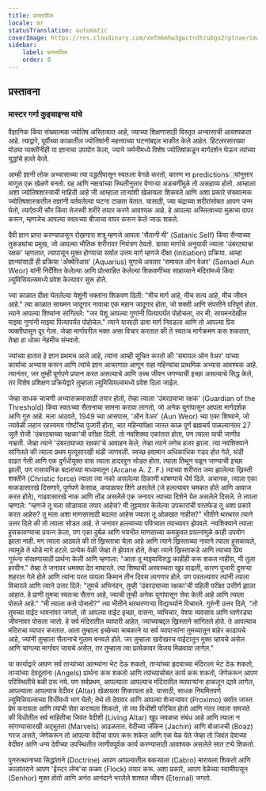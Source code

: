```yaml
---
title: प्रास्ताविक
locale: mr
statusTranslation: automatic
coverImage: https://res.cloudinary.com/xmfm6mhw3gwctndtcubgx2rptnae/image/upload/v1741354450/small_cover_tratado_esoterico_de_astrologia_hermetica_6210a35442.webp
sidebar:
    label: प्रास्ताविक
    order: 0
---
```

## प्रस्तावना

### मास्टर गर्गा कुइचाइन्स यांचे

वैज्ञानिक किंवा संख्यात्मक ज्योतिष अस्तित्वात आहे, ज्याच्या शिक्षणासाठी विस्तृत अभ्यासाची आवश्यकता आहे. त्याद्वारे, पूर्वीच्या काळातील ज्योतिषांनी महत्त्वाच्या घटनांबद्दल भाकीत केले आहेत. हिटलरसारख्या मोठ्या व्यक्तींनीही या ज्ञानाचा उपयोग केला, ज्याने जर्मनीमध्ये विशेष ज्योतिषांकडून मार्गदर्शन घेऊन त्यांच्या युद्धांचे हल्ले केले.

आम्ही ज्ञानी लोक अभ्यासाच्या त्या पद्धतीपासून स्वतःला वेगळे करतो, कारण भा predictions्यांनुसार माणूस एक खेळणे बनतो. ग्रह आणि नक्षत्रांच्या स्थितीनुसार येणाऱ्या अडचणींमुळे तो असहाय्य होतो. आम्हाला अशा ज्योतिषशास्त्राची माहिती आहे जी आम्हाला ताऱ्यांशी खेळायला शिकवते आणि अशा प्रकारे संख्यात्मक ज्योतिषशास्त्रातील तज्ञांनी वर्तवलेल्या घटना टाळता येतात. यासाठी, ज्या चंद्राच्या शरीरांसोबत आपण जन्म घेतो, त्याऐवजी सौर किंवा तेजस्वी शरीरे तयार करणे आवश्यक आहे. हे आपल्या अस्तित्वाच्या मुळाचा वापर करून, म्हणजेच आपल्या स्वतःच्या बीजाचा वापर करून केले जाऊ शकते.

दैवी ज्ञान प्राप्त करण्यापासून रोखणारा शत्रू म्हणजे आपला 'सैतानी मी' (Satanic Self) किंवा सैन्याच्या तुकड्यांचा प्रमुख, जो आपल्या भौतिक शरीरावर नियंत्रण ठेवतो. डाव्या मार्गाचे अनुयायी ज्याला 'उंबरठ्याचा रक्षक' म्हणतात, त्यापासून मुक्त होण्याचा सर्वात उत्तम मार्ग म्हणजे दीक्षा (Initiation) प्रक्रिया. आम्हा ज्ञान्यांसाठी ही प्रक्रिया 'अ‍ॅक्वेरिअस' (Aquarius) युगाचे अवतार 'समायल ऑन वेअर' (Samael Aun Weor) यांनी निर्देशित केलेल्या आणि प्रोत्साहित केलेल्या शिकवणींच्या साहाय्याने मंदिरांमध्ये किंवा ल्युमिसियल्समध्ये प्रवेश केल्यावर सुरू होते.

ज्या काळात दीक्षा घेतलेल्या येशूंनी भक्तांना शिकवण दिली: "मीच मार्ग आहे, मीच सत्य आहे, मीच जीवन आहे." त्या काळात सायमन जादूगार नावाचा एक महान जादूगार होता, जो शक्ती आणि संपत्तीने परिपूर्ण होता. त्याने आपल्या शिष्यांना सांगितले: "जर येशू आपल्या गुणांनी पित्यापर्यंत पोहोचला, तर मी, सायमनदेखील माझ्या गुणांनी माझ्या पित्यापर्यंत पोहोचेल." त्याने यासाठी डावा मार्ग निवडला आणि तो आपल्या प्रिय व्यक्तीपासून दूर गेला. जेव्हा मार्गावरील भक्त असा विचार करतात की ते स्वतःच मार्गक्रमण करू शकतात, तेव्हा हा धोका नेहमीच संभवतो.

ज्यांच्या हातात हे ज्ञान प्रथमच आले आहे, त्यांना आम्ही सूचित करतो की 'समायल ऑन वेअर' यांच्या कार्याचा अभ्यास करून आणि त्यांचे ज्ञान आचरणात आणून सहा महिन्यांचा प्राथमिक अभ्यास आवश्यक आहे. त्यानंतर, जर तुम्ही पूर्णपणे प्रयत्न करत असल्याचे आणि उच्च जीवन जगण्याची इच्छा असल्याचे सिद्ध केले, तर विशेष प्रशिक्षण प्रक्रियेद्वारे तुम्हाला ल्युमिसियल्समध्ये प्रवेश दिला जाईल.

जेव्हा साधक चाचणी अभ्यासक्रमासाठी तयार होतो, तेव्हा त्याला 'उंबरठ्याचा रक्षक' (Guardian of the Threshold) किंवा स्वतःच्या सैतानाचा सामना करावा लागतो, जो अनेक युगांपासून आपला मार्गदर्शक आणि गुरु आहे. मला आठवते, 1949 च्या आसपास, 'ऑन वेअर' (Aun Weor) च्या एका शिष्याने, जो त्यावेळी लहान रहस्यमय गोष्टींचा पुजारी होता, चार महिन्यांपेक्षा जास्त काळ पूर्ण ब्रह्मचर्य पाळल्यानंतर 27 जुलै रोजी 'उंबरठ्याच्या रक्षका'ची परीक्षा दिली. तो नवशिक्या एकांतात होता, पण त्याला याची जाणीव नव्हती. जेव्हा त्याने 'उंबरठ्याच्या रक्षका'चे आवाहन केले, तेव्हा त्याने लगेच हजर झाला. त्या नवशिक्याने सांगितले की त्याला प्रथम मृत्यूसारखी थंडी जाणवली. स्वच्छ हवामान अधिकाधिक गडद होत गेले, थंडी वाढत गेली आणि एक दुर्गंधीयुक्त वास त्याला हादरवून सोडत होता. त्याला तिथून पळून जाण्याची इच्छा झाली, पण रासायनिक बदलांच्या माध्यमातून (Arcane A. Z. F.) त्याच्या शरीरात जमा झालेल्या ख्रिस्ती शक्तीने (Christic force) त्याला त्या नको असलेल्या ठिकाणी थांबण्याचे धैर्य दिले. अचानक, त्याला एका माकडासारखे दिसणारे, पूर्णपणे केसाळ, कपाळावर शिंगे असलेले (जे हलल्यावर चमकत होते आणि आवाज करत होते), गाढवासारखे नाक आणि तोंड असलेले एक जनावर त्याच्या दिशेने येत असलेले दिसले. ते त्याला म्हणाले: "म्हणजे तू मला सोडायला तयार आहेस? मी तुझ्यावर केलेल्या उपकारांची परतफेड तू अशा प्रकारे करत आहेस? तू मला अशा माणसासाठी बदलत आहेस ज्याला तू ओळखत नाहीस?" भीतीने थरथरत त्याने उत्तर दिले की तो त्याला सोडत आहे. ते जनावर हल्ल्याच्या पवित्र्यात त्याच्यावर झेपवले. नवशिक्याने त्याला हुसकावण्याचा प्रयत्न केला, पण एका दुर्बळ आणि भयभीत माणसाच्या कमकुवत प्रयत्नांमुळे काही उपयोग झाला नाही. मग त्याला आठवले की तो ख्रिस्ताचा चेला आहे आणि त्याने ख्रिस्ताच्या नावाने त्याला हुसकावले, त्यामुळे ते थोडे मागे हटले. प्रत्येक वेळी जेव्हा ते झेपवत होते, तेव्हा त्याने ख्रिस्ताकडे आणि त्याच्या प्रिय गुरूंना संरक्षणासाठी प्रार्थना केली आणि म्हणाला: "आता तू माझ्याविरुद्ध काहीही करू शकत नाहीस, मी तुला हरवीन." तेव्हा ते जनावर धमक्या देत माघारले. त्या शिष्याची अस्वस्थता खूप वाढली, कारण पुजारी दुसऱ्या शहरात गेले होते आणि त्यांना परत यायला किमान तीन दिवस लागणार होते. पण परतल्यावर त्यांनी त्याला विचारले आणि त्याने उत्तर दिले: "तुमचे अभिनंदन, तुम्ही 'उंबरठ्याच्या रक्षका'ची पहिली परीक्षा उत्तीर्ण झाला आहात. हे प्राणी तुमचा स्वतःचा सैतान आहे, ज्याची तुम्ही अनेक युगांपासून सेवा केली आहे आणि त्याला पोसले आहे." "मी त्याला कसे पोसतो?" त्या भीतीने थरथरणाऱ्या विद्यार्थ्याने विचारले. गुरुंनी उत्तर दिले, "तो तुमच्या वाईट भावनांवर जगतो, तो आपल्या वाईट इच्छा, वासना, व्यभिचार, वेश्या व्यवसाय आणि घाणेरड्या जीवनावर पोसला जातो. हे सर्व मंदिरातील व्यापारी आहेत, ज्यांच्याबद्दल ख्रिस्ताने सांगितले होते. ते आपल्याच मंदिराचा व्यापार करतात. आता तुम्हाला इच्छेच्या चाबकाने या सर्व व्यापाऱ्यांना तुमच्यातून बाहेर काढायचे आहे, ज्यांनी तुम्हाला सैतानाचे गुलाम बनवले होते. जर तुम्हाला खरोखरच वाईटातून मुक्त व्हायचे असेल आणि चांगल्या मार्गावर जायचे असेल, तर तुम्हाला त्या प्रत्येकावर विजय मिळवावा लागेल."

या कार्याद्वारे आपण सर्व ताऱ्यांच्या आत्म्यांना भेट देऊ शकतो, ताऱ्यांच्या हृदयाच्या मंदिराला भेट देऊ शकतो, ताऱ्यांच्या देवदूतांना (Angels) प्रार्थना करू शकतो आणि त्यांच्यासोबत कार्य करू शकतो, जेणेकरून आपण परिस्थितीचे बळी ठरू नये. पण सर्वप्रथम, आपल्याला आपल्याच मंदिरातील व्यापाऱ्यांना हाकलून द्यावे लागेल, आपल्याला आपल्याच वेदीवर (Altar) खेळायला शिकायला हवे. यासाठी, साधक नियमितपणे ल्युमिसियल्सच्या विधींमध्ये भाग घेतो; तेथे तो देवावर आणि आपल्या शेजाऱ्यांवर (Proximo) सर्वात जास्त प्रेम करायला आणि त्यांची सेवा करायला शिकतो, तो त्या विधींशी परिचित होतो आणि नंतर त्याला समजते की विधीतील सर्व माहितीचा जिवंत वेदीशी (Living Altar) खूप जवळचा संबंध आहे आणि त्याला न सांगण्यासारखी अद्भुतता (Marvels) आढळतात. वेदीच्या जॅकिन (Jachin) आणि बोआजची (Boaz) गरज असते, जेणेकरून तो आपल्या वेदीचा वापर करू शकेल आणि एक वेळ येते जेव्हा तो जिवंत देवाच्या वेदीवर आणि धन्य देवीच्या उपस्थितीत जाणीवपूर्वक कार्य करण्यासाठी आवश्यक असलेले सात टप्पे शिकतो.

पुनरुत्थानाच्या सिद्धांताने (Doctrine) आपण आपल्यातील बकऱ्याला (Cabro) मारायला शिकतो आणि कालांतराने आपण 'ईस्टर लॅम्ब'चा कळप (Flock) तयार करू. अशा प्रकारे, आपण वेळेच्या स्वामीपासून (Senhor) मुक्त होतो आणि अनंत आनंदाने भरलेले शाश्वत जीवन (Eternal) जगतो.
